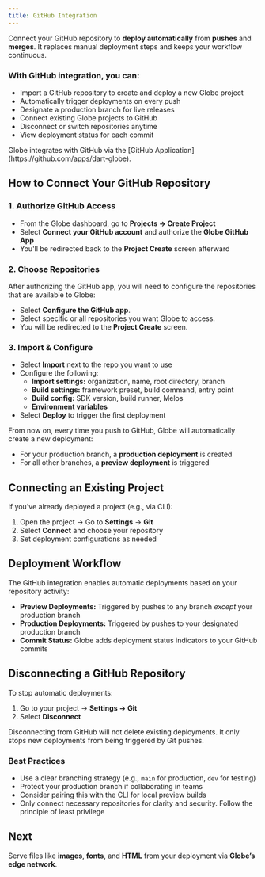 ```yaml
---
title: GitHub Integration
---
```


Connect your GitHub repository to **deploy automatically** from **pushes** and **merges**. It replaces manual deployment steps and keeps your workflow continuous.

### With GitHub integration, you can:

- Import a GitHub repository to create and deploy a new Globe project
- Automatically trigger deployments on every push
- Designate a production branch for live releases
- Connect existing Globe projects to GitHub
- Disconnect or switch repositories anytime
- View deployment status for each commit

<Info>
  Globe integrates with GitHub via the [GitHub
  Application](https://github.com/apps/dart-globe).
</Info>

## How to Connect Your GitHub Repository

### 1. Authorize GitHub Access

- From the Globe dashboard, go to **Projects → Create Project**
- Select **Connect your GitHub account** and authorize the **Globe GitHub App**
- You'll be redirected back to the **Project Create** screen afterward

### 2. Choose Repositories

After authorizing the GitHub app, you will need to configure the repositories that are available to Globe:

- Select **Configure the GitHub app**.
- Select specific or all repositories you want Globe to access.
- You will be redirected to the **Project Create** screen.

### 3. Import & Configure

- Select **Import** next to the repo you want to use
- Configure the following:
  - **Import settings:** organization, name, root directory, branch
  - **Build settings:** framework preset, build command, entry point
  - **Build config:** SDK version, build runner, Melos
  - **Environment variables**
- Select **Deploy** to trigger the first deployment

From now on, every time you push to GitHub, Globe will automatically create a new deployment:

- For your production branch, a **production deployment** is created
- For all other branches, a **preview deployment** is triggered

## Connecting an Existing Project

If you've already deployed a project (e.g., via CLI):

1. Open the project → Go to **Settings** → **Git**
2. Select **Connect** and choose your repository
3. Set deployment configurations as needed

## Deployment Workflow

The GitHub integration enables automatic deployments based on your repository activity:

- **Preview Deployments:** Triggered by pushes to any branch _except_ your production branch
- **Production Deployments:** Triggered by pushes to your designated production branch
- **Commit Status:** Globe adds deployment status indicators to your GitHub commits

## Disconnecting a GitHub Repository

To stop automatic deployments:

1. Go to your project → **Settings → Git**
2. Select **Disconnect**

<Info>
  Disconnecting from GitHub will not delete existing deployments. It only stops
  new deployments from being triggered by Git pushes.
</Info>

### Best Practices

- Use a clear branching strategy (e.g., `main` for production, `dev` for testing)
- Protect your production branch if collaborating in teams
- Consider pairing this with the CLI for local preview builds
- Only connect necessary repositories for clarity and security. Follow the principle of least privilege

## Next

Serve files like **images**, **fonts**, and **HTML** from your deployment via **Globe’s edge network**.
